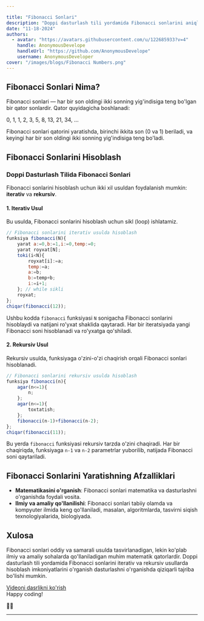 ```yaml
---

title: "Fibonacci Sonlari"
description: "Doppi dasturlash tili yordamida Fibonacci sonlarini aniqlash"
date: "11-18-2024"
authors:
  - avatar: "https://avatars.githubusercontent.com/u/122685933?v=4"
    handle: AnonymousDevelope
    handleUrl: "https://github.com/AnonymousDevelope"
    username: AnonymousDeveloper
cover: "/images/blogs/Fibonacci Numbers.png"
---
```


## Fibonacci Sonlari Nima?

Fibonacci sonlari — har bir son oldingi ikki sonning yig'indisiga teng bo'lgan bir qator sonlardir. Qator quyidagicha boshlanadi:

0, 1, 1, 2, 3, 5, 8, 13, 21, 34, ...

Fibonacci sonlari qatorini yaratishda, birinchi ikkita son (0 va 1) beriladi, va keyingi har bir son oldingi ikki sonning yig'indisiga teng bo'ladi.

## Fibonacci Sonlarini Hisoblash

### Doppi Dasturlash Tilida Fibonacci Sonlari

Fibonacci sonlarini hisoblash uchun ikki xil usuldan foydalanish mumkin: **iterativ** va **rekursiv**.

#### 1. **Iterativ Usul**

Bu usulda, Fibonacci sonlarini hisoblash uchun sikl (loop) ishlatamiz.

```js
// Fibonacci sonlarini iterativ usulda hisoblash
funksiya fibonacci(N){
    yarat a:=0,b:=1,i:=0,temp:=0;
    yarat royxat[N];
    toki(i<N){
        royxat[i]:=a;
        temp:=a;
        a:=b;
        b:=temp+b;
        i:=i+1;
    }; // while sikli
    royxat;
};
chiqar(fibonacci(12));
```

Ushbu kodda `fibonacci` funksiyasi `N` sonigacha Fibonacci sonlarini hisoblaydi va natijani ro'yxat shaklida qaytaradi. Har bir iteratsiyada yangi Fibonacci soni hisoblanadi va ro'yxatga qo'shiladi.

#### 2. **Rekursiv Usul**

Rekursiv usulda, funksiyaga o'zini-o'zi chaqirish orqali Fibonacci sonlari hisoblanadi.

```js
// Fibonacci sonlarini rekursiv usulda hisoblash
funksiya fibonacci(n){
    agar(n<=1){
        n;
    };
    agar(n<=1){
        toxtatish;
    };
    fibonacci(n-1)+fibonacci(n-2);
};
chiqar(fibonacci(11));
```

Bu yerda `fibonacci` funksiyasi rekursiv tarzda o'zini chaqiradi. Har bir chaqiriqda, funksiyaga `n-1` va `n-2` parametrlar yuborilib, natijada Fibonacci soni qaytariladi.

## Fibonacci Sonlarini Yaratishning Afzalliklari

- **Matematikasini o'rganish**: Fibonacci sonlari matematika va dasturlashni o'rganishda foydali vosita.
- **Ilmiy va amaliy qo'llanilishi**: Fibonacci sonlari tabiiy olamda va kompyuter ilmida keng qo'llaniladi, masalan, algoritmlarda, tasvirni siqish texnologiyalarida, biologiyada.

## Xulosa

Fibonacci sonlari oddiy va samarali usulda tasvirlanadigan, lekin ko'plab ilmiy va amaliy sohalarda qo'llaniladigan muhim matematik qatorlardir. Doppi dasturlash tili yordamida Fibonacci sonlarini iterativ va rekursiv usullarda hisoblash imkoniyatlarini o'rganish dasturlashni o'rganishda qiziqarli tajriba bo'lishi mumkin.

[Videoni dasrlikni ko'rish](https://t.me/AnonymousDev_group/479) 
<br/>
Happy coding!

🚀✨

---